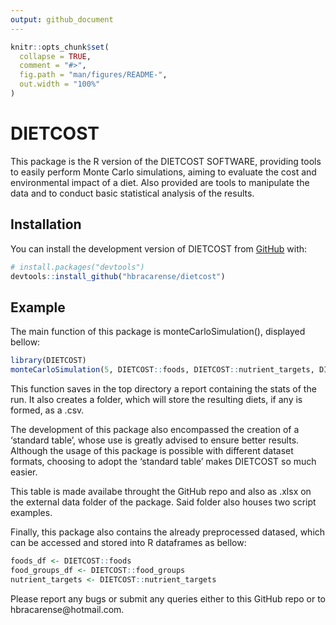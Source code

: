 ```yaml
---
output: github_document
---
```


```r
knitr::opts_chunk$set(
  collapse = TRUE,
  comment = "#>",
  fig.path = "man/figures/README-",
  out.width = "100%"
)
```

# DIETCOST

<!-- badges: start -->
<!-- badges: end -->

This package is the R version of the DIETCOST SOFTWARE, providing tools to easily perform Monte Carlo simulations, aiming to evaluate the cost and environmental impact of a diet. Also provided are tools to manipulate the data and to conduct basic statistical analysis of the results.

## Installation

You can install the development version of DIETCOST from [GitHub](https://github.com/) with:

``` r
# install.packages("devtools")
devtools::install_github("hbracarense/dietcost")
```

## Example

The main function of this package is monteCarloSimulation(), displayed bellow:

```r
library(DIETCOST)
monteCarloSimulation(5, DIETCOST::foods, DIETCOST::nutrient_targets, DIETCOST::food_groups, person = 'woman', 'PF', c(1,2,3), 0.5, allow_discretionary = TRUE, allow_alcohol = TRUE, allow_takeaway = TRUE)
```

This function saves in the top directory a report containing the stats of the run. It also creates a folder, which will store the resulting diets, if any is formed, as a .csv.

The development of this package also encompassed the creation of a 'standard table', whose use is greatly advised to ensure better results. Although the usage of this package is possible with different dataset formats, choosing to adopt the 'standard table' makes DIETCOST so much easier. 

This table is made availabe throught the GitHub repo and also as .xlsx on the external data folder of the package. Said folder also houses two script examples.

Finally, this package also contains the already preprocessed datased, which can be accessed and stored into R dataframes as bellow:

```r
foods_df <- DIETCOST::foods
food_groups_df <- DIETCOST::food_groups
nutrient_targets <- DIETCOST::nutrient_targets
```

Please report any bugs or submit any queries either to this GitHub repo or to hbracarense@hotmail.com.